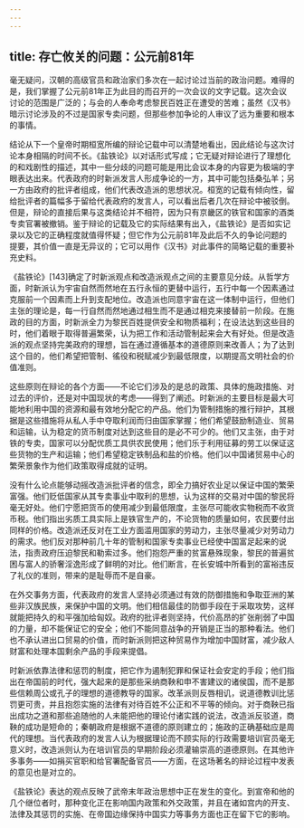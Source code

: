 ```yaml
---
---
---
```

title: 存亡攸关的问题：公元前81年
---



毫无疑问，汉朝的高级官员和政治家们多次在一起讨论过当前的政治问题。难得的是，我们掌握了公元前81年正为此目的而召开的一次会议的文字记载。这次会议讨论的范围是广泛的；与会的人奉命考虑黎民百姓正在遭受的苦难；虽然《汉书》暗示讨论涉及的不过是国家专卖问题，但那些参加争论的人审议了远为重要和根本的事情。

结论从下一个皇帝时期桓宽所编的辩论记载中可以清楚地看出，因此结论与这次讨论本身相隔的时间不长。《盐铁论》以对话形式写成；它无疑对辩论进行了理想化的和戏剧性的描述，其中一些分歧的问题可能是用比会议本身的内容更为极端的字眼表达出来。代表政府的时新派发言人形成争论的一方，其中可能包括桑弘羊；另一方由政府的批评者组成，他们代表改造派的思想状况。桓宽的记载有倾向性，留给批评者的篇幅多于留给代表政府的发言人，可以看出后者几次在辩论中被驳倒。但是，辩论的直接后果与这类结论并不相符，因为只有京畿区的铁官和国家的酒类专卖官署被撤销。鉴于辩论的记载及它的实际结果有出入，《盐铁论》是否如实记录以及它的正确程度就值得怀疑；但它作为公元前81年及此后不久的争论问题的提要，其价值一直是无异议的；它可以用作《汉书》对此事件的简略记载的重要补充史料。

《盐铁论》[143]确定了时新派观点和改造派观点之间的主要意见分歧。从哲学方面，时新派认为宇宙自然而然地在五行永恒的更替中运行，五行中每一个因素通过克服前一个因素而上升到支配地位。改造派也同意宇宙在这一体制中运行，但他们主张的理论是，每一行自然而然地通过相生而不是通过相克来接替前一阶段。在施政的目的方面，时新派全力为黎民百姓提供安全和物质福利；在设法达到这些目的时，他们着眼于取得普遍繁荣，认为把工作和活动管制起来会大有好处。但是改造派的观点坚持完美政府的理想，旨在通过遵循基本的道德原则来改善人；为了达到这个目的，他们希望把管制、徭役和税赋减少到最低限度，以期提高文明社会的价值准则。

这些原则在辩论的各个方面——不论它们涉及的是总的政策、具体的施政措施、对过去的评价，还是对中国现状的考虑——得到了阐述。时新派的主要目标是最大可能地利用中国的资源和最有效地分配它的产品。他们为管制措施的推行辩护，其根据是这些措施将从私人手中夺取利润而归由国家掌握；他们希望鼓励制造业、贸易和运输，认为稳定的货币制度对达到这些目的是必不可少的。他们又主张，由于对铁的专卖，国家可以分配优质工具供农民使用；他们乐于利用征募的劳工以保证这些货物的生产和运输；他们希望稳定铁制品和盐的价格。他们以中国诸贸易中心的繁荣景象作为他们政策取得成就的证明。

没有什么论点能够动摇改造派批评者的信念，即全力搞好农业足以保证中国的繁荣富强。他们贬低国家从其专卖事业中取利的思想，认为这样的交易对中国的黎民将毫无好处。他们宁愿把货币的使用减少到最低限度，主张尽可能收实物税而不收货币税。他们指出劣质工具实际上是铁官生产的，不论货物的质量如何，农民要付出同样的价格。改造派还反对在工业方面滥用国家的劳动力，主张尽量减少对劳动力的需求。他们反对那种前几十年的管制和国家专卖事业已经使中国富足起来的说法，指责政府压迫黎民和勒索过多。他们抱怨严重的贫富悬殊现象，黎民的普遍贫困与富人的骄奢淫逸形成了鲜明的对比。他们断言，在长安城中所看到的富裕违反了礼仪的准则，带来的是耻辱而不是自豪。

在外交事务方面，代表政府的发言人坚持必须通过有效的防御措施和争取亚洲的某些非汉族民族，来保护中国的文明。他们相信最佳的防御手段在于采取攻势，这样就能把持久的和平强加给匈奴。政府的批评者则坚持，代价高昂的扩张削弱了中国的力量，却不能保证它的安全；他们不能同意战争的开销是正当的那种看法。他们也不承认进出口贸易的价值，而时新派则把这种贸易作为增加中国财富，减少敌人财富和处理本国剩余产品的手段来提倡。

时新派依靠法律和惩罚的制度，把它作为遏制犯罪和保证社会安定的手段；他们指出在帝国前的时代，强大起来的是那些采纳商鞅和申不害建议的诸侯国，而不是那些信赖周公或孔子的理想的道德教导的国家。改革派则反唇相讥，说道德教训比惩罚更可贵，并且抱怨实施的法律有对待百姓不公正和不平等的倾向。对于商鞅已指出成功之道和那些追随他的人未能把他的理论付诸实践的说法，改造派反驳道，商鞅的成功是短命的；秦朝政府是根据不道德的原则建立的；施政的正确基础应是周代的理想。当代表政府的发言人认为根据理论而不顾实际的行政需要培训官员毫无意义时，改造派则认为在培训官员的早期阶段必须灌输崇高的道德原则。在其他许多事务——如捐买官职和给官署配备官员——方面，在这场著名的辩论过程中发表的意见也是对立的。

《盐铁论》表达的观点反映了武帝末年政治思想中正在发生的变化。到宣帝和他的几个继位者时，那种变化正在影响国内政策和外交政策，并且在诸如宫内的开支、法律及其惩罚的实施、在帝国边缘保持中国实力等事务方面也正在留下它的影响。